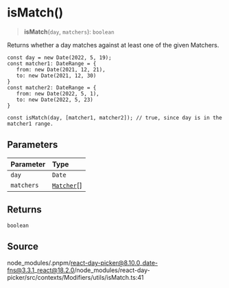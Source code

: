 # isMatch()

<a id="undefined" name="undefined"></a>

> **isMatch**(`day`, `matchers`): `boolean`

Returns whether a day matches against at least one of the given Matchers.

```
const day = new Date(2022, 5, 19);
const matcher1: DateRange = {
   from: new Date(2021, 12, 21),
   to: new Date(2021, 12, 30)
}
const matcher2: DateRange = {
   from: new Date(2022, 5, 1),
   to: new Date(2022, 5, 23)
}

const isMatch(day, [matcher1, matcher2]); // true, since day is in the matcher1 range.
```

## Parameters

| Parameter | Type |
| :------ | :------ |
| `day` | `Date` |
| `matchers` | [`Matcher`](/docs/api/main/type-aliases/Matcher.md)[] |

## Returns

`boolean`

## Source

node\_modules/.pnpm/react-day-picker@8.10.0\_date-fns@3.3.1\_react@18.2.0/node\_modules/react-day-picker/src/contexts/Modifiers/utils/isMatch.ts:41
